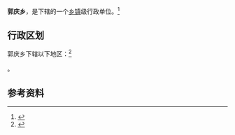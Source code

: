 {{中国乡级行政区|54/21/27/209/000}}

'''郭庆乡'''，是{{PRC admin/fullname|54/21/27/209/000|3}}下辖的一个[[乡镇|乡镇]]级行政单位。<ref>{{PRC admin/ref sgc|{{PRC admin/parent|54/21/27/209/000}}}}</ref>

== 行政区划 ==

郭庆乡下辖以下地区：<ref>{{PRC admin/ref sgc|54/21/27/209/000}}</ref>

{{PRC admin/children|54/21/27/209/000}}。

== 参考资料 ==

{{reflist}}

{{行政区划小作品}}
{{PRC admin/navcat|54/21/27/209/000}}